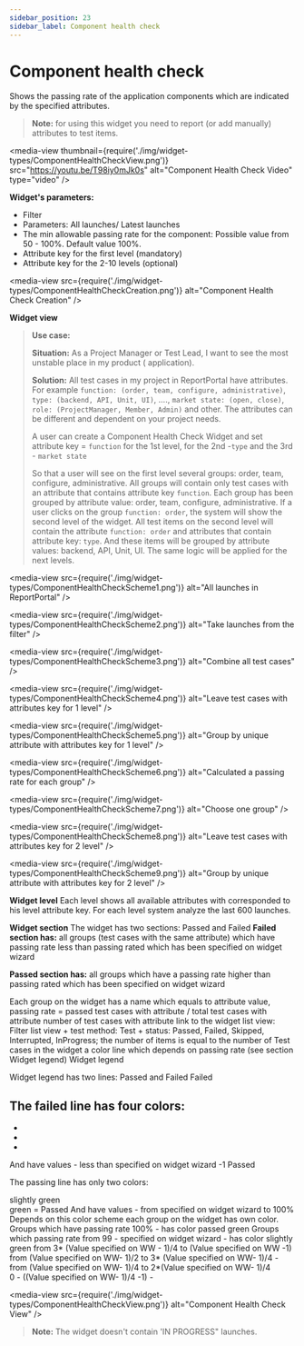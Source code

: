 ```yaml
---
sidebar_position: 23
sidebar_label: Component health check
---
```


# Component health check

Shows the passing rate of the application components which are indicated by the specified attributes.

>**Note:** for using this widget you need to report (or add manually) attributes to test items.

<media-view thumbnail={require('./img/widget-types/ComponentHealthCheckView.png')} src="https://youtu.be/T98iy0mJk0s" alt="Component Health Check Video" type="video" />

**Widget's parameters:**
- Filter
- Parameters: All launches/ Latest launches
- The min allowable passing rate for the component: Possible value from 50 - 100%. Default value 100%.
- Attribute key for the first level (mandatory)
- Attribute key for the 2-10 levels (optional)

<media-view src={require('./img/widget-types/ComponentHealthCheckCreation.png')} alt="Component Health Check Creation" />

**Widget view**


> **Use case:**
>
> **Situation:** As a Project Manager or Test Lead, I want to see the most unstable place in my product ( application).
>
> **Solution:** All test cases in my project in ReportPortal have attributes. For example `function: (order, team, configure, administrative)`, `type: (backend, API, Unit, UI)`, ...., `market state: (open, close)`, `role: (ProjectManager, Member, Admin)` and other. The attributes can be different and dependent on your project needs.
>
>
> A user  can create a Component Health Check Widget and set attribute key = `function` for the 1st level, for the 2nd -`type` and the 3rd - `market state`
>
> So that a user will see on the first level several groups: order, team, configure, administrative.  All groups will contain only
> test cases with an attribute that contains attribute key `function`. Each group has been grouped by attribute value: order, team,
> configure, administrative.
> If a user clicks on the group `function: order`, the system will show the second level of the widget. All test items on the second
> level will contain the attribute `function: order` and attributes that contain attribute key: `type`. And these items will be
> grouped by attribute values: backend, API, Unit, UI.
> The same logic will be applied for the next levels.

<media-view src={require('./img/widget-types/ComponentHealthCheckScheme1.png')} alt="All launches in ReportPortal" />

<media-view src={require('./img/widget-types/ComponentHealthCheckScheme2.png')} alt="Take launches from the filter" />

<media-view src={require('./img/widget-types/ComponentHealthCheckScheme3.png')} alt="Combine all test cases" />

<media-view src={require('./img/widget-types/ComponentHealthCheckScheme4.png')} alt="Leave test cases with attributes key for 1 level" />

<media-view src={require('./img/widget-types/ComponentHealthCheckScheme5.png')} alt="Group by unique attribute with attributes key for 1 level" />

<media-view src={require('./img/widget-types/ComponentHealthCheckScheme6.png')} alt="Calculated a passing rate for each group" />

<media-view src={require('./img/widget-types/ComponentHealthCheckScheme7.png')} alt="Choose one group" />

<media-view src={require('./img/widget-types/ComponentHealthCheckScheme8.png')} alt="Leave test cases with attributes key for 2 level" />

<media-view src={require('./img/widget-types/ComponentHealthCheckScheme9.png')} alt="Group by unique attribute with attributes key for 2 level" />

**Widget level**
Each level shows all available attributes with corresponded to his level attribute key.
For each level system analyze the last 600 launches.

**Widget section**
The widget has two sections: Passed and Failed
**Failed section has:** all groups (test cases with the same attribute) which have passing rate less than passing rated which has been specified on widget wizard

**Passed section has:** all groups which have a passing rate higher than passing rated which has been specified on widget wizard

Each group on the widget has a name which equals to attribute value, passing rate = passed test cases with attribute / total test cases with attribute
number of test cases with attribute
link to the widget list view: Filter list view + test method: Test + status: Passed, Failed, Skipped, Interrupted, InProgress; the number of items is equal to the number of Test cases in the widget
a color line which depends on passing rate (see section Widget legend)
Widget legend

Widget legend has two lines: Passed and Failed
Failed

The failed line has four colors:
-    
-
-
-
And have values - less than specified on widget wizard -1
Passed

The passing line has only two colors:

slightly green  
green = Passed
And have values - from specified on widget wizard to 100%
Depends on this color scheme each group on the widget has own color.
Groups which have passing rate 100% - has color passed green
Groups which passing rate from 99 - specified on widget wizard  - has color slightly green
from 3* (Value specified on WW -  1)/4  to (Value specified on WW -1)   
from (Value specified on WW- 1)/2  to 3* (Value specified on WW- 1)/4 -
from  (Value specified on WW- 1)/4 to  2*(Value specified on WW- 1)/4  
0  - ((Value specified on WW- 1)/4 -1) -

<media-view src={require('./img/widget-types/ComponentHealthCheckView.png')} alt="Component Health Check View" />

>**Note:**
The widget doesn't contain 'IN PROGRESS" launches.
